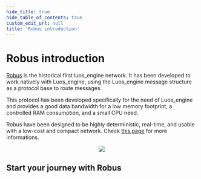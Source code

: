 ```yaml
---
hide_title: true
hide_table_of_contents: true
custom_edit_url: null
title: 'Robus introduction'
---
```



# Robus introduction

[Robus](https://github.com/Luos-io/luos_engine/tree/main/network/robus) is the historical first luos_engine network. It has been developed to work natively with Luos_engine, using the Luos_engine message structure as a protocol base to route messages.

This protocol has been developed specifically for the need of Luos_engine and provides a good data bandwidth for a low memory footprint, a controlled RAM consumption, and a small CPU need.

Robus have been designed to be highly deterministic, real-time, and usable with a low-cost and compact network. Check [this page](/docs/next/hardware-consideration/minimum-requirements) for more informations.

<div align="center">
  <Image src="/assets/images/NodeFlow.svg" darkSrc="/assets/images/NodeFlow-dark.svg" />
</div>

<h2>Start your journey with Robus</h2>

<ToolsCard data={dataJson} />

